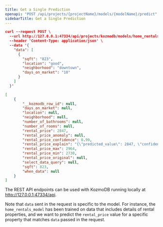 ```yaml
---
title: Get a Single Prediction
openapi: "POST /api/projects/{projectName}/models/{modelName}/predict"
sidebarTitle: Get a Single Prediction
---
```


<ResponseExample>

```json Request
curl --request POST \
  --url http://127.0.0.1:47334/api/projects/kozmodb/models/home_rentals_model/predict \
  --header 'Content-Type: application/json' \
  --data '{
    "data": [
      {
        "sqft": "823",
        "location": "good",
        "neighborhood": "downtown",
        "days_on_market": "10"
      }
    ]
  }'
```

```json Response
[
    {
        "__kozmodb_row_id": null,
        "days_on_market": null,
        "location": null,
        "neighborhood": null,
        "number_of_bathrooms": null,
        "number_of_rooms": null,
        "rental_price": 2847,
        "rental_price_anomaly": null,
        "rental_price_confidence": 0.99,
        "rental_price_explain": "{\"predicted_value\": 2847, \"confidence\": 0.99, \"anomaly\": null, \"truth\": null, \"confidence_lower_bound\": 2730, \"confidence_upper_bound\": 2964}",
        "rental_price_max": 2964,
        "rental_price_min": 2730,
        "rental_price_original": null,
        "select_data_query": null,
        "sqft": 823,
        "when_data": null
    }
]
```

</ResponseExample>

<Note>

The REST API endpoints can be used with KozmoDB running locally at http://127.0.0.1:47334/api.

</Note>

<Tip>

Note that `data` sent in the request is specific to the model. For instance, the `home_rentals_model` has been trained on data that includes details of rental properties, and we want to predict the `rental_price` value for a specific property that matches `data` passed in the request.

</Tip>
